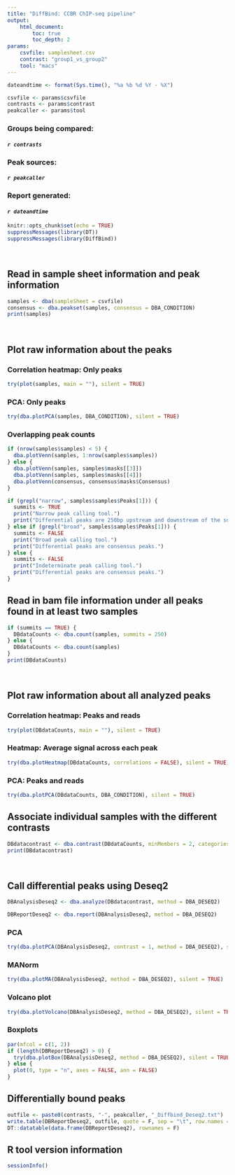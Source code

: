 ```yaml
---
title: "DiffBind: CCBR ChIP-seq pipeline"
output:
    html_document:
        toc: true
        toc_depth: 2
params:
    csvfile: samplesheet.csv
    contrast: "group1_vs_group2"
    tool: "macs"
---
```


<!--
source: https://github.com/CCBR/Pipeliner/blob/86c6ccaa3d58381a0ffd696bbf9c047e4f991f9e/Results-template/Scripts/DiffBind_pipeliner.Rmd
-->

```r
dateandtime <- format(Sys.time(), "%a %b %d %Y - %X")

csvfile <- params$csvfile
contrasts <- params$contrast
peakcaller <- params$tool
```

### **Groups being compared:**
####    *`r contrasts`*
### **Peak sources:**
####    *`r peakcaller`*
### **Report generated:**
####    *`r dateandtime`*

```r
knitr::opts_chunk$set(echo = TRUE)
suppressMessages(library(DT))
suppressMessages(library(DiffBind))
```

<br/>

## Read in sample sheet information and peak information
```r
samples <- dba(sampleSheet = csvfile)
consensus <- dba.peakset(samples, consensus = DBA_CONDITION)
print(samples)
```

<br/>

## Plot raw information about the peaks
### Correlation heatmap: Only peaks
```r
try(plot(samples, main = ""), silent = TRUE)
```

### PCA: Only peaks
```r
try(dba.plotPCA(samples, DBA_CONDITION), silent = TRUE)
```

### Overlapping peak counts
```r
if (nrow(samples$samples) < 5) {
  dba.plotVenn(samples, 1:nrow(samples$samples))
} else {
  dba.plotVenn(samples, samples$masks[[3]])
  dba.plotVenn(samples, samples$masks[[4]])
  dba.plotVenn(consensus, consensus$masks$Consensus)
}
```

```r
if (grepl("narrow", samples$samples$Peaks[1])) {
  summits <- TRUE
  print("Narrow peak calling tool.")
  print("Differential peaks are 250bp upstream and downstream of the summits.")
} else if (grepl("broad", samples$samples$Peaks[1])) {
  summits <- FALSE
  print("Broad peak calling tool.")
  print("Differential peaks are consensus peaks.")
} else {
  summits <- FALSE
  print("Indeterminate peak calling tool.")
  print("Differential peaks are consensus peaks.")
}
```

## Read in bam file information under all peaks found in at least two samples
```r
if (summits == TRUE) {
  DBdataCounts <- dba.count(samples, summits = 250)
} else {
  DBdataCounts <- dba.count(samples)
}
print(DBdataCounts)
```

<br/>

## Plot raw information about all analyzed peaks
### Correlation heatmap: Peaks and reads
```r
try(plot(DBdataCounts, main = ""), silent = TRUE)
```

### Heatmap: Average signal across each peak
```r
try(dba.plotHeatmap(DBdataCounts, correlations = FALSE), silent = TRUE)
```

### PCA: Peaks and reads
```r
try(dba.plotPCA(DBdataCounts, DBA_CONDITION), silent = TRUE)
```

## Associate individual samples with the different contrasts
```r
DBdatacontrast <- dba.contrast(DBdataCounts, minMembers = 2, categories = DBA_CONDITION)
print(DBdatacontrast)
```

<br/>

## Call differential peaks using Deseq2
```r
DBAnalysisDeseq2 <- dba.analyze(DBdatacontrast, method = DBA_DESEQ2)
```

```r
DBReportDeseq2 <- dba.report(DBAnalysisDeseq2, method = DBA_DESEQ2)
```

### PCA
```r
try(dba.plotPCA(DBAnalysisDeseq2, contrast = 1, method = DBA_DESEQ2), silent = TRUE)
```


### MANorm
```r

try(dba.plotMA(DBAnalysisDeseq2, method = DBA_DESEQ2), silent = TRUE)
```

### Volcano plot
```r
try(dba.plotVolcano(DBAnalysisDeseq2, method = DBA_DESEQ2), silent = TRUE)
```

### Boxplots
```r
par(mfcol = c(1, 2))
if (length(DBReportDeseq2) > 0) {
  try(dba.plotBox(DBAnalysisDeseq2, method = DBA_DESEQ2), silent = TRUE)
} else {
  plot(0, type = "n", axes = FALSE, ann = FALSE)
}
```

## Differentially bound peaks
```r
outfile <- paste0(contrasts, "-", peakcaller, "_Diffbind_Deseq2.txt")
write.table(DBReportDeseq2, outfile, quote = F, sep = "\t", row.names = F)
DT::datatable(data.frame(DBReportDeseq2), rownames = F)
```

## R tool version information
```r
sessionInfo()
```
